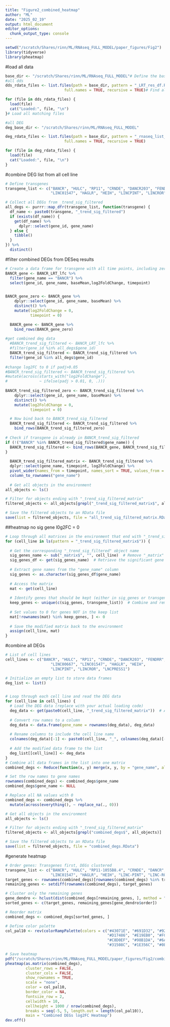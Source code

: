 ```yaml
---
title: "Figure2_combined_heatmap"
author: "ML"
date: "2025_02_19"
output: html_document
editor_options: 
  chunk_output_type: console
---
```

```r
setwd("/scratch/Shares/rinn/ML/RNAseq_FULL_MODEL/paper_figures/Fig2")
library(tidyverse)
library(pheatmap)
```

#load all data
```r
base_dir <- "/scratch/Shares/rinn/ML/RNAseq_FULL_MODEL"# Define the base path
#all dds
dds_rdata_files <- list.files(path = base_dir, pattern = "_LRT_res_df.RData$", 
                          full.names = TRUE, recursive = TRUE)# Find all RData files matching the pattern in subdirectories

for (file in dds_rdata_files) {
  load(file)
  cat("Loaded:", file, "\n")
}# Load all matching files

#all DEG
deg_base_dir <- "/scratch/Shares/rinn/ML/RNAseq_FULL_MODEL"

deg_rdata_files <- list.files(path = base_dir, pattern = "_rnaseq_list_for_atacseq.RData$", 
                          full.names = TRUE, recursive = TRUE)

for (file in deg_rdata_files) {
  load(file)
  cat("Loaded:", file, "\n")
}
```

#combine DEG list from all cell line
```r
# Define transgenes
transgene_list <- c("BANCR", "HULC", "RP11", "CRNDE", "DANCR203", "FENDRR", "LINC00667", 
                    "LINC01547", "HAGLR", "HEIH", "LINCPINT", "LINCROR", "LNCPRESS1")

# Collect all DEGs from _trend_sig_filtered
all_degs <- purrr::map_dfr(transgene_list, function(transgene) {
  df_name <- paste0(transgene, "_trend_sig_filtered")
  if (exists(df_name)) {
    get(df_name) %>%
      dplyr::select(gene_id, gene_name)
  } else {
    tibble()
  }
}) %>%
  distinct()
```

#filter combined DEGs from DESeq results
```r
# Create a data frame for transgene with all time points, including zero
BANCR_gene <- BANCR_LRT_lfc %>%
  filter(gene_name == "BANCR") %>%
  select(gene_id, gene_name, baseMean,log2FoldChange, timepoint)


BANCR_gene_zero <- BANCR_gene %>%
    dplyr::select(gene_id, gene_name, baseMean) %>%
    distinct() %>%
    mutate(log2FoldChange = 0,
           timepoint = 0)

  BANCR_gene <- BANCR_gene %>%
    bind_rows(BANCR_gene_zero)
  
#get combined deg data
  #BANCR_trend_sig_filtered <- BANCR_LRT_lfc %>%
  #filter(gene_id %in% all_degs$gene_id)
  BANCR_trend_sig_filtered <- BANCR_trend_sig_filtered %>%
  filter(gene_id %in% all_degs$gene_id)
  
#change log2FC to 0 if padj>0.05
#BANCR_trend_sig_filtered <- BANCR_trend_sig_filtered %>%
#mutate(across(starts_with("log2FoldChange"), 
#              ~ ifelse(padj > 0.01, 0, .)))
  
BANCR_trend_sig_filtered_zero <- BANCR_trend_sig_filtered %>%
    dplyr::select(gene_id, gene_name, baseMean) %>%
    distinct() %>%
    mutate(log2FoldChange = 0,
           timepoint = 0)

  # Now bind back to BANCR_trend_sig_filtered
  BANCR_trend_sig_filtered <- BANCR_trend_sig_filtered %>%
    bind_rows(BANCR_trend_sig_filtered_zero)
  
# Check if transgene is already in BANCR_trend_sig_filtered
if (!("BANCR" %in% BANCR_trend_sig_filtered$gene_name)) {
  BANCR_trend_sig_filtered <- bind_rows(BANCR_gene, BANCR_trend_sig_filtered)
}
  
  BANCR_trend_sig_filtered_matrix <- BANCR_trend_sig_filtered %>%
  dplyr::select(gene_name, timepoint, log2FoldChange) %>%
  pivot_wider(names_from = timepoint, names_sort = TRUE, values_from = log2FoldChange) %>%
  column_to_rownames("gene_name") 
  
  # Get all objects in the environment
all_objects <- ls()

# Filter for objects ending with "_trend_sig_filtered_matrix"
filtered_objects <- all_objects[grepl("_trend_sig_filtered_matrix$", all_objects)]

# Save the filtered objects to an RData file
save(list = filtered_objects, file = "all_trend_sig_filtered_matrix.RData")

```

##heatmap no sig gene l0g2FC = 0
```r
# Loop through all matrices in the environment that end with "_trend_sig_filtered_matrix"
for (cell_line in ls(pattern = "_trend_sig_filtered_matrix$")) {
  
  # Get the corresponding "_trend_sig_filtered" object name
  sig_genes_name <- sub("_matrix$", "", cell_line)  # Remove "_matrix" to get the base name
  sig_genes_df <- get(sig_genes_name)  # Retrieve the significant gene data frame
  
  # Extract gene names from the "gene_name" column
  sig_genes <- as.character(sig_genes_df$gene_name)
  
  # Access the matrix
  mat <- get(cell_line)
  
  # Identify genes that should be kept (either in sig_genes or transgene_list)
  keep_genes <- unique(c(sig_genes, transgene_list))  # Combine and remove duplicates
  
  # Set values to 0 for genes NOT in the keep list
  mat[!rownames(mat) %in% keep_genes, ] <- 0
  
  # Save the modified matrix back to the environment
  assign(cell_line, mat)
}

```

#combine all DEGs
```r
# List of cell lines
cell_lines <- c("BANCR", "HULC", "RP11", "CRNDE", "DANCR203", "FENDRR", 
                    "LINC00667", "LINC01547", "HAGLR", "HEIH", 
                    "LINCPINT", "LINCROR", "LNCPRESS1")

# Initialize an empty list to store data frames
deg_list <- list()


# Loop through each cell line and read the DEG data
for (cell_line in cell_lines) {
  # Load the DEG data (replace with your actual loading code)
  deg_data <- get(paste0(cell_line, "_trend_sig_filtered_matrix"))  # Assuming the data is loaded in this way
  
  # Convert row names to a column
  deg_data <- data.frame(gene_name = rownames(deg_data), deg_data)
  
  # Rename columns to include the cell line name
  colnames(deg_data)[-1] <- paste0(cell_line, "_", colnames(deg_data)[-1])
  
  # Add the modified data frame to the list
  deg_list[[cell_line]] <- deg_data
}
# Combine all data frames in the list into one matrix
combined_degs <- Reduce(function(x, y) merge(x, y, by = "gene_name", all = TRUE), deg_list)

# Set the row names to gene names
rownames(combined_degs) <- combined_degs$gene_name
combined_degs$gene_name <- NULL 

# Replace all NA values with 0
combined_degs <- combined_degs %>%
  mutate(across(everything(), ~ replace_na(., 0)))

# Get all objects in the environment
all_objects <- ls()

# Filter for objects ending with "_trend_sig_filtered_matrix"
filtered_objects <- all_objects[grepl("combined_degs$", all_objects)]

# Save the filtered objects to an RData file
save(list = filtered_objects, file = "combined_degs.RData")


```

#generate heatmap
```r
# Order genes: Transgenes first, DEGs clustered
transgene_list <- c("BANCR", "HULC", "RP11-1055B8.4", "CRNDE", "DANCR", "FENDRR", "LINC00667", 
                    "LINC01547", "HAGLR", "HEIH", "LINC-PINT", "LINC-ROR", "LNCPRESS1")
target_genes <- rownames(combined_degs)[rownames(combined_degs) %in% transgene_list]
remaining_genes <- setdiff(rownames(combined_degs), target_genes)

# Cluster only the remaining genes
gene_dendro <- hclust(dist(combined_degs[remaining_genes, ], method = "euclidean"), method = "ward.D2")
sorted_genes <- c(target_genes, remaining_genes[gene_dendro$order])

# Reorder matrix
combined_degs <- combined_degs[sorted_genes, ]

# Define color palette
col_pal10 <- rev(colorRampPalette(colors = c("#43071E", "#691D32", "#923346", "#BD4B5C",
                                             "#D17486", "#E19EB0", "#F0C5D8", "#F8F0FE",
                                             "#C8D0EF", "#98B1DA", "#6A93C6", "#4272AE",
                                             "#31508C", "#1E356C", "#0E1949"))(100))

# Save heatmap
pdf("/scratch/Shares/rinn/ML/RNAseq_FULL_MODEL/paper_figures/Fig2/combined_deg_lfc_heatmap_na_not_deg.pdf", width = 20, height = 20)
pheatmap(as.matrix(combined_degs),
         cluster_rows = FALSE,  
         cluster_cols = FALSE,  
         show_rownames = TRUE,
         scale = "none",
         color = col_pal10,
         border_color = NA,
         fontsize_row = 2,
         cellwidth = 10,
         cellheight = 1000 / nrow(combined_degs),  
         breaks = seq(-5, 5, length.out = length(col_pal10)),
         main = "Combined DEGs log2FC Heatmap")
dev.off()
```



